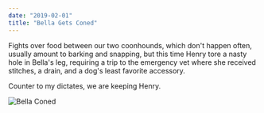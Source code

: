 ```yaml
---
date: "2019-02-01"
title: "Bella Gets Coned"
---
```


Fights over food between our two coonhounds, which don't happen often, usually amount 
to barking and snapping, but this time Henry tore a nasty hole in Bella's leg, 
requiring a trip to the emergency vet where she received stitches, a drain, and a 
dog's least favorite accessory. 

Counter to my dictates, we are keeping Henry.

![Bella Coned](./bella-coned.png)